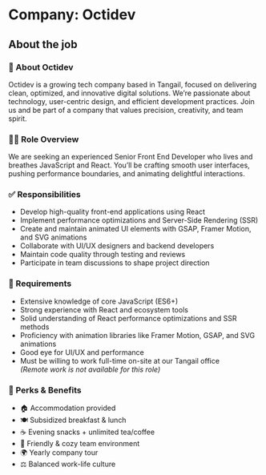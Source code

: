 # Company: Octidev

## About the job

### 🏢 About Octidev

Octidev is a growing tech company based in Tangail, focused on delivering clean, optimized, and innovative digital solutions. We’re passionate about technology, user-centric design, and efficient development practices. Join us and be part of a company that values precision, creativity, and team spirit.

### 👨‍💻 Role Overview

We are seeking an experienced Senior Front End Developer who lives and breathes JavaScript and React. You’ll be crafting smooth user interfaces, pushing performance boundaries, and animating delightful interactions.

### ✅ Responsibilities

- Develop high-quality front-end applications using React
- Implement performance optimizations and Server-Side Rendering (SSR)
- Create and maintain animated UI elements with GSAP, Framer Motion, and SVG animations
- Collaborate with UI/UX designers and backend developers
- Maintain code quality through testing and reviews
- Participate in team discussions to shape project direction

### 🔧 Requirements

- Extensive knowledge of core JavaScript (ES6+)
- Strong experience with React and ecosystem tools
- Solid understanding of React performance optimizations and SSR methods
- Proficiency with animation libraries like Framer Motion, GSAP, and SVG animations
- Good eye for UI/UX and performance
- Must be willing to work full-time on-site at our Tangail office  
  _(Remote work is not available for this role)_

### 🌟 Perks & Benefits

- 🏠 Accommodation provided
- 🍽️ Subsidized breakfast & lunch
- ☕ Evening snacks + unlimited tea/coffee
- 🤝 Friendly & cozy team environment
- 🌍 Yearly company tour
- ⚖️ Balanced work-life culture
